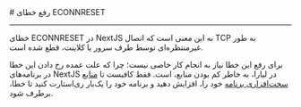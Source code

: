 

<Layout>
<Head>
<title>مستندات رفع خطای ECONNRESET در NextJS - لیارا</title>
</Head>
# رفع خطای ECONNRESET
<hr className="mb-2" />

خطای ECONNRESET در NextJS به این معنی است که اتصال TCP به طور غیرمنتظره‌ای توسط طرف سرور یا کلاینت، قطع شده است.

برای رفع این خطا نیاز به انجام کار خاصی نیست؛ چرا که علت عمده رخ دادن این خطا در برنامه‌های NextJS در لیارا، به خاطر کم بودن منابع، است. فقط کافیست تا <a href="../../details/plans/hardware-plans" className="blue-link">منابع سخت‌افزاری برنامه</a> خود را، افزایش دهید و برنامه خود را یک‌بار ری‌استارت کنید تا خطا، برطرف شود.
</Layout>
